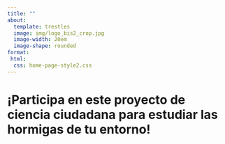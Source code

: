 ```yaml
---
title: ""
about:
  template: trestles
  image: img/logo_bis2_crop.jpg
  image-width: 20em
  image-shape: rounded
format:
 html:
  css: home-page-style2.css
---
```


# ¡Participa en este proyecto de ciencia ciudadana para estudiar las hormigas de tu entorno!
